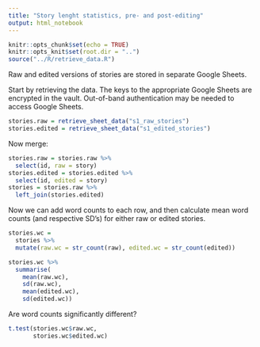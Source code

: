 ```yaml
---
title: "Story lenght statistics, pre- and post-editing"
output: html_notebook
---
```

```r
knitr::opts_chunk$set(echo = TRUE)
knitr::opts_knit$set(root.dir = "..")
source("../R/retrieve_data.R")
```

Raw and edited versions of stories are stored in separate Google Sheets.

Start by retrieving the data. The keys to the appropriate Google Sheets are encrypted in the vault. Out-of-band authentication may be needed to
access Google Sheets.

```r
stories.raw = retrieve_sheet_data("s1_raw_stories")
stories.edited = retrieve_sheet_data("s1_edited_stories")
```

Now merge:
```r
stories.raw = stories.raw %>% 
  select(id, raw = story)
stories.edited = stories.edited %>%
  select(id, edited = story)
stories = stories.raw %>% 
  left_join(stories.edited)
```
Now we can add word counts to each row, and then calculate mean word counts (and respective SD's) for either raw or edited stories.
```r
stories.wc = 
  stories %>% 
  mutate(raw.wc = str_count(raw), edited.wc = str_count(edited)) 

stories.wc %>%
  summarise(
    mean(raw.wc), 
    sd(raw.wc), 
    mean(edited.wc), 
    sd(edited.wc))
```

Are word counts significantly different?

```r
t.test(stories.wc$raw.wc, 
       stories.wc$edited.wc)
```


